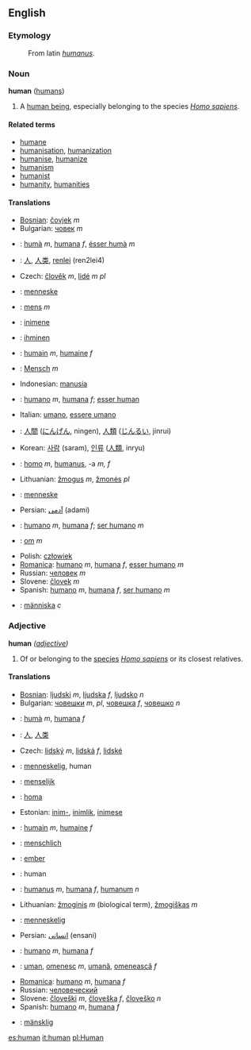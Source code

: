 ==English==
=== Etymology ===
:From latin ''[[humanus]]''.

=== Noun ===
'''human''' ([[humans]])

#A [[human being]], especially belonging to the species ''[[Homo sapiens]]''.

====Related terms====
*[[humane]]
*[[humanisation]], [[humanization]]
*[[humanise]], [[humanize]]
*[[humanism]]
*[[humanist]]
*[[humanity]], [[humanities]]

==== Translations ====
*[[Bosnian]]: [[čovjek]] ''m''
*Bulgarian: [[човек]] ''m''
*{{ca}}: [[humà]] ''m'', [[humana]] ''f'', [[ésser humà]] ''m'' 
*{{zh}}: [[人]], [[人类]], [[renlei]] (ren2lei4)
*Czech: [[člověk]] ''m'', [[lidé]] ''m pl''
*{{da}}: [[menneske]]
*{{nl}}: [[mens]] ''m''
*{{et}}: [[inimene]]
*{{fi}}: [[ihminen]]
*{{fr}}: [[humain]] ''m'', [[humaine]] ''f''
*{{de}}: [[Mensch]] ''m''
*Indonesian: [[manusia]]
*{{ia}}: [[humano]] ''m'', [[humana]] ''f''; [[esser human]]
*Italian: [[umano]], [[essere umano]]
*{{ja}}: [[人間]] ([[にんげん]], ningen),  [[人類]] ([[じんるい]], jinrui)
*Korean: [[사람]] (saram), [[인류]] ([[人類]], inryu)
*{{la}}: [[homo]] ''m'', [[humanus]], -a ''m, f''
*Lithuanian: [[žmogus]] ''m'', [[žmonės]] ''pl''
*{{no}}: [[menneske]]
*Persian: [[آدمی]] (adami)
*{{pt}}: [[humano]] ''m'', [[humana]] ''f''; [[ser humano]] ''m''
*{{ro}}: [[om]] ''m''
*Polish: [[człowiek]]
*[[Romanica]]: [[humano]] ''m'', [[humana]] ''f'', [[esser humano]] ''m''
*Russian: [[человек]] ''m''
*Slovene: [[človek]] ''m''
*Spanish: [[humano]] ''m'', [[humana]] ''f'', [[ser humano]] ''m''
*{{sv}}: [[människa]] ''c''

=== Adjective ===
'''human''' ''([[adjective]])''

#Of or belonging to the [[species]] ''[[Homo sapiens]]'' or its closest relatives.

==== Translations ====
*[[Bosnian]]: [[ljudski]] ''m'', [[ljudska]] ''f'', [[ljudsko]] ''n''
*Bulgarian: [[човешки]] ''m'', ''pl'', [[човешка]] ''f'', [[човешко]] ''n''
*{{ca}}: [[humà]] ''m'', [[humana]] ''f''
*{{zh}}: [[人]], [[人类]]
*Czech: [[lidský]] ''m'', [[lidská]] ''f'', [[lidské]]
*{{da}}: [[menneskelig]], human
*{{nl}}: [[menselijk]]
*{{eo}}: [[homa]]
*Estonian: [[inim-]], [[inimlik]], [[inimese]]
*{{fr}}: [[humain]] ''m'', [[humaine]] ''f''
*{{de}}: [[menschlich]]
*{{hu}}: [[ember]]
*{{ia}}: human
*{{la}}: [[humanus]] ''m'', [[humana]] ''f'', [[humanum]] ''n''
*Lithuanian: [[žmoginis]] ''m'' (biological term), [[žmogiškas]] ''m''
*{{no}}: [[menneskelig]]
*Persian: [[انسانی]] (ensani)
*{{pt}}: [[humano]] ''m'', [[humana]] ''f''
*{{ro}}: [[uman]], [[omenesc]] ''m'', [[umană]], [[omenească]] ''f''
*[[Romanica]]: [[humano]] ''m'', [[humana]] ''f''
*Russian: [[человеческий]]
*Slovene: [[človeški]] ''m'', [[človeška]] ''f'', [[človeško]] ''n''
*Spanish: [[humano]] ''m'', [[humana]] ''f''
*{{sv}}: [[mänsklig]]

[[es:human]]
[[it:human]]
[[pl:Human]]